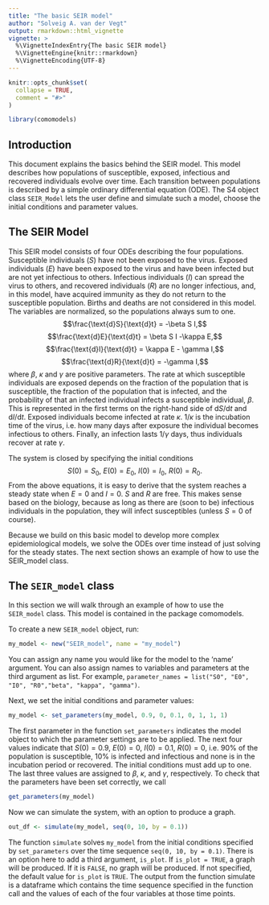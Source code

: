```yaml
---
title: "The basic SEIR model"
author: "Solveig A. van der Vegt"
output: rmarkdown::html_vignette
vignette: >
  %\VignetteIndexEntry{The basic SEIR model}
  %\VignetteEngine{knitr::rmarkdown}
  %\VignetteEncoding{UTF-8}
---
```


```r
knitr::opts_chunk$set(
  collapse = TRUE,
  comment = "#>"
)
```

```r
library(comomodels)
```

## Introduction
This document explains the basics behind the SEIR model. This model describes
how populations of susceptible, exposed, infectious and recovered
individuals evolve over time. Each transition between populations is described by a simple
ordinary differential equation (ODE). The S4 object class `SEIR_Model` lets the user
define and simulate such a model, choose the initial conditions and parameter values.

## The SEIR Model
This SEIR model consists of four ODEs describing the four populations. Susceptible
individuals ($S$) have not been exposed to the virus. Exposed individuals ($E$) have been
exposed to the virus and have been infected but are not yet infectious to others.
Infectious individuals ($I$) can spread the virus to others, and recovered individuals ($R$) are no longer
infectious, and, in this model, have acquired immunity as they do not return
to the susceptible population. Births and deaths are not considered in this model.
The variables are normalized, so the populations always sum to one.
$$\frac{\text{d}S}{\text{d}t} = -\beta S I,$$
$$\frac{\text{d}E}{\text{d}t} = \beta S I -\kappa E,$$
$$\frac{\text{d}I}{\text{d}t} = \kappa E - \gamma I,$$
$$\frac{\text{d}R}{\text{d}t} = -\gamma I,$$
where $\beta$, $\kappa$ and $\gamma$ are positive parameters.
The rate at which susceptible individuals are exposed depends on the fraction
of the population that is susceptible, the fraction of the population that is
infected, and the probability of that an infected individual infects a
susceptible individual, $\beta$. This is represented in the
first terms on the right-hand side of $\text{d}S/ \text{d}t$ and $\text{d}I/ \text{d}t$.
Exposed individuals become infected at rate $\kappa$. $1/ \kappa$ is
the incubation time of the virus, i.e. how many days after exposure the individual
becomes infectious to others. Finally, an infection lasts $1/ \gamma$
days, thus individuals recover at rate $\gamma$.

The system is closed by specifying the initial conditions
$$S(0) = S_0,\ E(0) = E_0,\ I(0) = I_0,\ R(0) = R_0.$$
From the above equations, it is easy to derive that the system reaches a steady
state when $E = 0$ and $I = 0$. $S$ and $R$ are free. This makes sense based on
the biology, because as long as there are (soon to be) infectious individuals
in the population, they will infect susceptibles (unless $S = 0$ of course).

Because we build on this basic model to develop more complex epidemiological models,
we solve the ODEs over time instead of just solving for the steady states. The
next section shows an example of how to use the SEIR_model class.

## The `SEIR_model` class
In this section we will walk through an example of how to use the `SEIR_model`
class. This model is contained in the package comomodels.

To create a new `SEIR_model` object, run:
```r
my_model <- new("SEIR_model", name = "my_model")
```
You can assign any name you would like for the model to the 'name' argument. You can also assign names to variables and parameters at the third argument as list. For example, `parameter_names = list("S0", "E0", "I0", "R0","beta", "kappa", "gamma")`.

Next, we set the initial conditions and parameter values:
```r
my_model <- set_parameters(my_model, 0.9, 0, 0.1, 0, 1, 1, 1)
```
The first parameter in the function `set_parameters` indicates the model object
to which the parameter settings are to be applied. The next four values indicate
that $S(0) = 0.9$, $E(0) = 0$, $I(0) = 0.1$, $R(0) = 0$, i.e. 90% of the
population is susceptible, 10% is infected and infectious and none is
in the incubation period or recovered. The initial conditions must add up to one.
The last three values are assigned to $\beta$, $\kappa$, and $\gamma$, respectively.
To check that the parameters have been set correctly, we call
```r
get_parameters(my_model)
```


Now we can simulate the system, with an option to produce a graph.
```r
out_df <- simulate(my_model, seq(0, 10, by = 0.1))
```

The function `simulate` solves `my_model` from the initial conditions specified
by `set_parameters` over the time sequence `seq(0, 10, by = 0.1)`. There is an option
here to add a third argument, `is_plot`. If `is_plot = TRUE`, a graph will be produced.
If it is `FALSE`, no graph will be produced. If not specified, the default value
for `is_plot` is `TRUE`. The output from the function simulate is a dataframe which 
contains the time sequence specified in the function call and the values of each
of the four variables at those time points.

